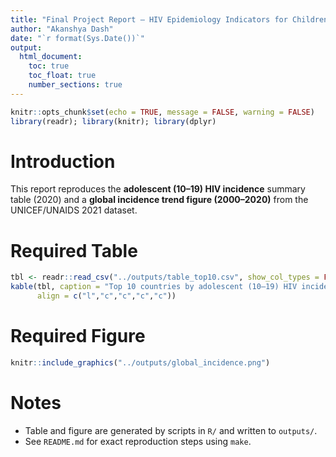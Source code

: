 ```yaml
---
title: "Final Project Report — HIV Epidemiology Indicators for Children"
author: "Akanshya Dash"
date: "`r format(Sys.Date())`"
output:
  html_document:
    toc: true
    toc_float: true
    number_sections: true
---
```


```r
knitr::opts_chunk$set(echo = TRUE, message = FALSE, warning = FALSE)
library(readr); library(knitr); library(dplyr)
```

# Introduction

This report reproduces the **adolescent (10–19) HIV incidence** summary table (2020) and a **global
incidence trend figure (2000–2020)** from the UNICEF/UNAIDS 2021 dataset.

# Required Table

```r
tbl <- readr::read_csv("../outputs/table_top10.csv", show_col_types = FALSE)
kable(tbl, caption = "Top 10 countries by adolescent (10–19) HIV incidence per 1,000 uninfected (2020, Both).", digits = 2,
      align = c("l","c","c","c","c"))
```

# Required Figure

```r
knitr::include_graphics("../outputs/global_incidence.png")
```

# Notes

- Table and figure are generated by scripts in `R/` and written to `outputs/`.
- See `README.md` for exact reproduction steps using `make`.
